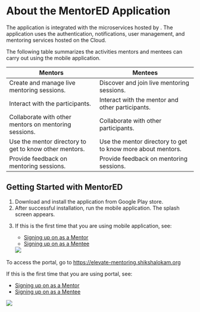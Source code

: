 
# About the MentorED Application

The <PartialExample mentored /> application is integrated with the microservices hosted by <Shiksha shiksha />. The application uses the authentication, notifications, user management, and mentoring services hosted on the <Shiksha shiksha /> Cloud. 

The following table summarizes the activities mentors and mentees can carry out using the <PartialExample mentored /> mobile application.


| Mentors | Mentees |
| ----------- | ----------- |
| Create and manage live mentoring sessions.| Discover and join live mentoring sessions. |
| Interact with the participants. | Interact with the mentor and other participants.|
| Collaborate with other mentors on mentoring sessions. | Collaborate with other participants. |
| Use the mentor directory to get to know other mentors. | Use the mentor directory to get to know more about mentors.|
|Provide feedback on mentoring sessions.| Provide feedback on mentoring sessions.|


## Getting Started with MentorED

<Tabs>
<TabItem value="mentored mobile application" label="Mobile App" default>
<ol><li>Download and install the <PartialExample mentored /> application from Google Play store.</li>
<li>After successful installation, run the mobile application. The <PartialExample mentored /> splash screen appears.
<p><ReactPlayer playing controls url={overviewURL} loop="false" /></p>
</li>
<li>If this is the first time that you are using <PartialExample mentored /> mobile application, see:
<ul>
   <li><a href="signing-up-as-a-mentor">Signing up on <PartialExample mentored /> as a Mentor</a></li>
   <li><a href="signing-up-as-a-mentee">Signing up on <PartialExample mentored /> as a Mentee</a></li>
</ul>

<img src={AppWelcome} />

</li> 
</ol>   
</TabItem>
<TabItem value="mentored portal" label="Web Portal">

<p>To access the portal, go to <a href="https://elevate-mentoring.shikshalokam.org">https://elevate-mentoring.shikshalokam.org</a></p>

<p>If this is the first time that you are using <PartialExample mentored /> portal, see:</p>
<ul> 
<li><a href="signing-up-as-a-mentor">Signing up on <PartialExample mentored /> as a Mentor</a></li>
<li><a href="signing-up-as-a-mentee">Signing up on <PartialExample mentored /> as a Mentee</a></li>
</ul>

<img src={portalWelcome} />

  </TabItem>
</Tabs>





